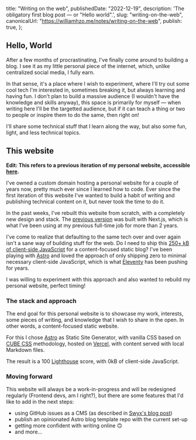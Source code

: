   title: "Writing on the web",
  publishedDate: "2022-12-19",
  description: 'The obligatory first blog post — or "Hello world".',
  slug: "writing-on-the-web",
  canonicalUrl: "https://williamhzo.me/notes/writing-on-the-web",
  publish: true,
};

## Hello, World

After a few months of procrastinating, I've finally come around to building a blog. I see it as my little personal piece of the internet, which, unlike centralized social media, I fully earn.

In that sense, it's a place where I wish to experiment, where I'll try out some cool tech I'm interested in, sometimes breaking it, but always learning and having fun. I don't plan to build a massive audience (I wouldn't have the knowledge and skills anyway), this space is primarily for myself — when writing here I'll be the targetted audience, but if it can teach a thing or two to people or inspire them to do the same, then right on!

I'll share some technical stuff that I learn along the way, but also some fun, light, and less technical topics.

## This website

**Edit: This refers to a previous iteration of my personal website, accessible [here](https://v2.williamhzo.me).**

I've owned a custom domain hosting a personal website for a couple of years now, pretty much ever since I learned how to code. Ever since the first iteration of this website I've wanted to build a habit of writing and publishing technical content on it, but never took the time to do it.

In the past weeks, I've rebuilt this website from scratch, with a completely new design and stack. The [previous version](https://v1.williamhzo.me) was built with Next.js, which is what I've been using at my previous full-time job for more than 2 years.

I've come to realize that defaulting to the same tech over and over again isn't a sane way of building stuff for the web. Do I need to ship this [250+ kB of client-side JavaScript](https://twitter.com/zachleat/status/1584995586918731776) for a content-focused static blog? I've been playing with [Astro](https://astro.build/) and loved the approach of only shipping zero to minimal necessary client-side JavaScript, which is what [Eleventy](https://www.11ty.dev/) has been pushing for years.

I was willing to experiment with this approach and also wanted to rebuild my personal website, perfect timing!

### The stack and approach

The end goal for this personal website is to showcase my work, interests, some pieces of writing, and knowledge that I wish to share in the open. In other words, a content-focused static website.

For this I chose [Astro](https://astro.build/) as Static Site Generator, with vanilla CSS based on [CUBE CSS](https://cube.fyi/) methodology, hosted on [Vercel](https://vercel.com/), with content served with local Markdown files.

The result is a 100 [Lighthouse](https://developer.chrome.com/en/docs/lighthouse/performance/performance-scoring/) score, with 0kB of client-side JavaScript.

### Moving forward

This website will always be a work-in-progress and will be redesigned regularly (Frontend devs, am I right?), but there are some features that I'd like to add in the next steps:

- using GitHub issues as a CMS (as described in [Swyx's blog post](https://swyxkit.netlify.app/moving-to-a-github-cms))
- publish an opinionated Astro blog template repo with the current set-up
- getting more confident with writing online 🙃
- and more...
